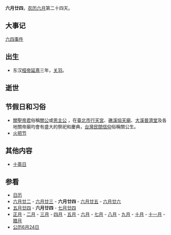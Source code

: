 {{Lunar06Calendar}}
'''六月廿四'''，[[农历|农历]][[六月_(农历)|六月]]第二十四天。

==大事记==
[[六四事件|六四事件]]

==出生==
*东汉[[漢桓帝|桓帝]][[延熹|延熹]]三年，[[关羽|关羽]]。

==逝世==

==节假日和习俗==
*[[關聖帝君|關聖帝君]]俗稱[[關公|關公]]或[[恩主公|恩主公]] ，在[[臺北市|臺北市]][[行天宮|行天宮]]、[[礁溪鄉|礁溪]][[礁溪協天廟|協天廟]]、[[大溪區|大溪]][[大溪普濟堂|普濟堂]]及各地關帝廟均會有盛大的祭祀和慶典，[[台灣民間信仰|台灣民間信仰]]俗稱關公生。
*[[火把节|火把节]]

==其他内容==
*[[十斋日|十斋日]]

==参看==
*[[历史上的今天|日历]]
*[[六月廿二|六月廿二]] - [[六月廿三|六月廿三]] - '''六月廿四''' - [[六月廿五|六月廿五]] - [[六月廿六|六月廿六]]  
*[[五月廿四|五月廿四]] - '''六月廿四''' - [[七月廿四|七月廿四]]
*[[正月|正月]] - [[二月_(农历)|二月]] - [[三月_(农历)|三月]] - [[四月_(农历)|四月]] - [[五月_(农历)|五月]] - [[六月_(农历)|六月]] - [[七月_(农历)|七月]] - [[八月_(农历)|八月]] - [[九月_(农历)|九月]] - [[十月_(农历)|十月]] - [[十一月_(农历)|十一月]] - [[腊月|腊月]]
*[[公历|公历]][[6月24日|6月24日]]
